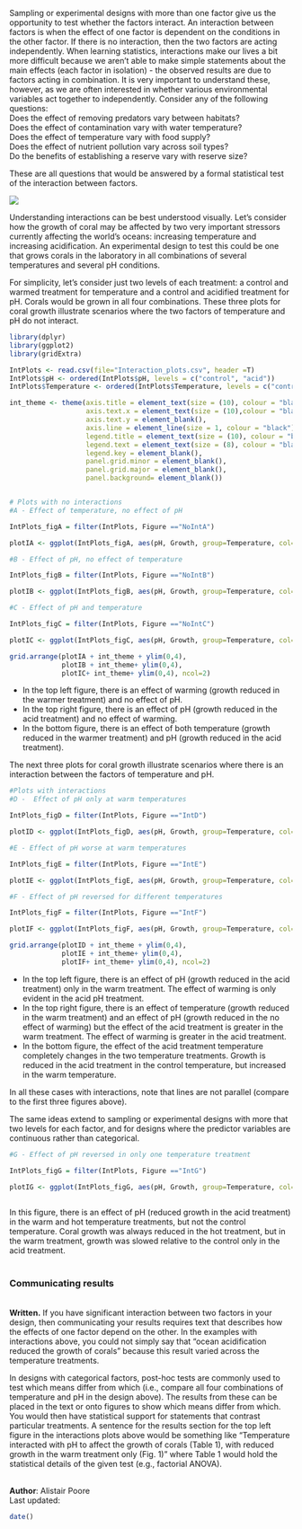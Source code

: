 Sampling or experimental designs with more than one factor give us the opportunity to test whether the factors interact. An interaction between factors is when the effect of one factor is dependent on the conditions in the other factor. If there is no interaction, then the two factors are acting independently. When learning statistics, interactions make our lives a bit more difficult because we aren't able to make simple statements about the main effects (each factor in isolation)  - the observed results are due to factors acting in combination. It is very important to understand these, however, as we are often interested in whether various environmental variables act together to independently. Consider any of the following questions:   
Does the effect of removing predators vary between habitats?  
Does the effect of contamination vary with water temperature?  
Does the effect of temperature vary with food supply?  
Does the effect of nutrient pollution vary across soil types?  
Do the benefits of establishing a reserve vary with reserve size?  

These are all questions that would be answered by a formal statistical test of the interaction between factors.

![](Interactions_image.jpg)

Understanding interactions can be best understood visually. Let's consider how the growth of coral may be affected by two very important stressors currently affecting the world's oceans: increasing temperature and increasing acidification. An experimental design to test this could be one that grows corals in the laboratory in all combinations of several temperatures and several pH conditions. 

For simplicity, let's consider just two levels of each treatment: a control and warmed treatment for temperature and a control and acidified treatment for pH. Corals would be grown in all four combinations. These three plots for coral growth illustrate scenarios where the two factors of temperature and pH do not interact. 


```{r,echo=F,warning=F,message=F}
library(dplyr)
library(ggplot2)
library(gridExtra)

IntPlots <- read.csv(file="Interaction_plots.csv", header =T)
IntPlots$pH <- ordered(IntPlots$pH, levels = c("control", "acid"))
IntPlots$Temperature <- ordered(IntPlots$Temperature, levels = c("control", "warm","hot"))

int_theme <- theme(axis.title = element_text(size = (10), colour = "black"),
                   axis.text.x = element_text(size = (10),colour = "black"),
                   axis.text.y = element_blank(),
                   axis.line = element_line(size = 1, colour = "black"), 
                   legend.title = element_text(size = (10), colour = "black"),
                   legend.text = element_text(size = (8), colour = "black"),
                   legend.key = element_blank(),
                   panel.grid.minor = element_blank(),
                   panel.grid.major = element_blank(),
                   panel.background= element_blank())


# Plots with no interactions
#A - Effect of temperature, no effect of pH

IntPlots_figA = filter(IntPlots, Figure =="NoIntA")

plotIA <- ggplot(IntPlots_figA, aes(pH, Growth, group=Temperature, col=Temperature)) + geom_line(size=1.5) + geom_point() + scale_colour_manual(values=c("blue","red"))

#B - Effect of pH, no effect of temperature

IntPlots_figB = filter(IntPlots, Figure =="NoIntB")

plotIB <- ggplot(IntPlots_figB, aes(pH, Growth, group=Temperature, col=Temperature)) + geom_line(size=1.5) + geom_point() + scale_colour_manual(values=c("blue","red"))

#C - Effect of pH and temperature

IntPlots_figC = filter(IntPlots, Figure =="NoIntC")

plotIC <- ggplot(IntPlots_figC, aes(pH, Growth, group=Temperature, col=Temperature)) + geom_line(size=1.5) + geom_point() + scale_colour_manual(values=c("blue","red"))

grid.arrange(plotIA + int_theme + ylim(0,4),
             plotIB + int_theme+ ylim(0,4), 
             plotIC+ int_theme+ ylim(0,4), ncol=2)

```

 
*  In the top left figure, there is an effect of warming (growth reduced in the warmer treatment) and no effect of pH.  
*  In the top right figure, there is an effect of pH (growth reduced in the acid treatment) and no effect of warming.  
*  In the bottom figure, there is an effect of both temperature (growth reduced in the warmer treatment) and pH (growth reduced in the acid treatment).  

The next three plots for coral growth illustrate scenarios where there is an interaction between the factors of temperature and pH.

```{r,echo=F}
#Plots with interactions
#D -  Effect of pH only at warm temperatures

IntPlots_figD = filter(IntPlots, Figure =="IntD")

plotID <- ggplot(IntPlots_figD, aes(pH, Growth, group=Temperature, col=Temperature)) + geom_line(size=1.5) + geom_point() + scale_colour_manual(values=c("blue","red"))

#E - Effect of pH worse at warm temperatures

IntPlots_figE = filter(IntPlots, Figure =="IntE")

plotIE <- ggplot(IntPlots_figE, aes(pH, Growth, group=Temperature, col=Temperature)) + geom_line(size=1.5) + geom_point() + scale_colour_manual(values=c("blue","red"))

#F - Effect of pH reversed for different temperatures

IntPlots_figF = filter(IntPlots, Figure =="IntF")

plotIF <- ggplot(IntPlots_figF, aes(pH, Growth, group=Temperature, col=Temperature)) + geom_line(size=1.5) + geom_point() + scale_colour_manual(values=c("blue","red"))

grid.arrange(plotID + int_theme + ylim(0,4),
             plotIE + int_theme+ ylim(0,4), 
             plotIF+ int_theme+ ylim(0,4), ncol=2)

```

*  In the top left figure, there is an effect of pH (growth reduced in the acid treatment) only in the warm treatment. The effect of warming is only evident in the acid pH treatment.  
*  In the top right figure, there is an effect of temperature (growth reduced in the warm treatment) and an effect of pH (growth reduced in the no effect of warming) but the effect of the acid treatment is greater in the warm treatment. The effect of warming is greater in the acid treatment.  
*  In the bottom figure, the effect of the acid treatment temperature completely changes in the two temperature treatments. Growth is reduced in the acid treatment in the control temperature, but increased in the warm temperature.  

In all these cases with interactions, note that lines are not parallel (compare to the first three figures above).

The same ideas extend to sampling or experimental designs with more that two levels for each factor, and for designs where the predictor variables are continuous rather than categorical.

```{r,echo=F}
#G - Effect of pH reversed in only one temperature treatment

IntPlots_figG = filter(IntPlots, Figure =="IntG")

plotIG <- ggplot(IntPlots_figG, aes(pH, Growth, group=Temperature, col=Temperature)) + geom_line(size=1.5) + geom_point() + scale_colour_manual(values=c("blue","orange","red"))
                                                                                                                                                        print(plotIG + int_theme + ylim(0,4))
```

In this figure, there is an effect of pH (reduced growth in the acid treatment) in the warm and hot temperature treatments, but not the control temperature. Coral growth was always reduced in the hot treatment, but in the warm treatment, growth was slowed relative to the control only in the acid treatment.
<br><br>

### Communicating results
<br>
**Written.** If you have significant interaction between two factors in your design, then communicating your results requires text that describes how the effects of one factor depend on the other. In the examples with interactions above, you could not simply say that "ocean acidification reduced the growth of corals" because this result varied across the temperature treatments.

In designs with categorical factors, post-hoc tests are commonly used to test which means differ from which (i.e., compare all four combinations of temperature and pH in the design above). The results from these can be placed in the text or onto figures to show which means differ from which. You would then have statistical support for statements that contrast particular treatments. A sentence for the results section for the top left figure in the interactions plots above would be something like "Temperature interacted with pH to affect the growth of corals (Table 1), with reduced growth in the warm treatment only (Fig. 1)" where Table 1 would hold the statistical details of the given test (e.g., factorial ANOVA).
<br><br>

**Author**: Alistair Poore
<br>
Last updated:
```{r,echo=F}
date()
```

